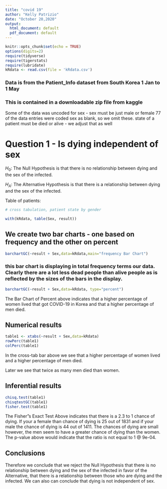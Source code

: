 ```yaml
---
title: "covid 19"
author: "Kelly Patrizio"
date: "October 20,2020"
output:
  html_document: default
  pdf_document: default
---
```


```r
knitr::opts_chunk$set(echo = TRUE)
options(digits=2)
require(tidyverse)
require(tigerstats)
require(lubridate)
kRdata <- read.csv(file = 'kRdata.csv')
```
### Data is from the Patient_Info dataset from South Korea 1 Jan to 1 May 
### This is contained in a downloadable zip file from kaggle

Some of the data was uncoded for sex - sex must be just male or female
77 of the data entries were coded sex  as blank, so we omit these.
state of a patient must be died or alive - we adjust that as well   
  
# Question 1 - Is dying independent of sex

$H_0$: The Null Hypothesis is that there is no relationship between dying and the sex of the infected.  

$H_A$: The Alternative Hypothesis is that there is a relationship between dying and the sex of the infected.  

Table of patients:
```r

# cross tabulation, patient state by gender

with(kRdata, table(Sex, result))

```

## We create two bar charts - one based on frequency and the other on percent

```r
barchartGC(~result + Sex,data=kRdata,main="frequency Bar Chart")
```

  
### this bar chart is displaying in total frequency terms our data.  Clearly there are a lot less dead people than alive people as is reflected by the sizes of the bars in the display. 

```r
barchartGC(~result + Sex,data=kRdata, type="percent")

```

The Bar Chart of Percent above indicates that a higher percentage of women lived that got COVID-19 in Korea and that a higher percentage of men died.  

## Numerical results

```r
table1 <- xtabs(~result + Sex,data=kRdata)
rowPerc(table1)
colPerc(table1)
```

In the cross-tab bar above we see that a higher percentage of women lived and a higher percentage of men died.  

Later we see that twice as many men died than women.   

## Inferential results 

```r
chisq.test(table1)
chisqtestGC(table1)
fisher.test(table1)
```

The Fisher"s Exact Test Above indicates that there is a 2.3 to 1 chance of dying.  If your a female than chance of dying is 25 out of 1831 and if your male the chance of dying is 44 out of 1411.  The chances of dying are small however, the men seem to have a greater chance of dying than the women. The p-value above would indicate that the ratio is not equal to 1 @ 9e-04.  

## Conclusions

Therefore we conclude that we reject the Null Hypothesis that there is no relationship between dying and the sex of the infected in favor of the Alternative, that there is a relationship between those who are dying and the infected.  We can also can conclude that dying is not independent of sex.  
    
 
